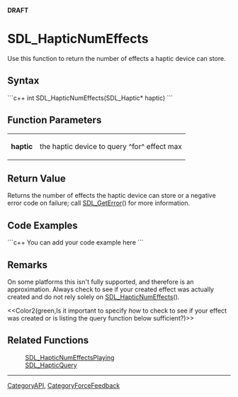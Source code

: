 <!-- pragma section-numbers off -->
<!-- pragma disable-camelcase -->
'''DRAFT'''

= SDL_HapticNumEffects =
Use this function to return the number of effects a haptic device can store.


== Syntax ==
```c++
int SDL_HapticNumEffects(SDL_Haptic* haptic)
```

== Function Parameters ==
{|
|'''haptic'''
|the haptic device to query ^for^ effect max
|}

== Return Value ==
Returns the number of effects the haptic device can store or a negative error code on failure; call [[SDL_GetError]]() for more information.

== Code Examples ==
```c++
You can add your code example here
```

== Remarks ==
On some platforms this isn't fully supported, and therefore is an approximation.  Always check to see if your created effect was actually created and do not rely solely on [[SDL_HapticNumEffects]]().

<<Color2(green,Is it important to specify ''how'' to check to see if your effect was created or is listing the query function below sufficient?)>>

== Related Functions ==
:[[SDL_HapticNumEffectsPlaying]]
:[[SDL_HapticQuery]]

----
[[CategoryAPI]], [[CategoryForceFeedback]]
